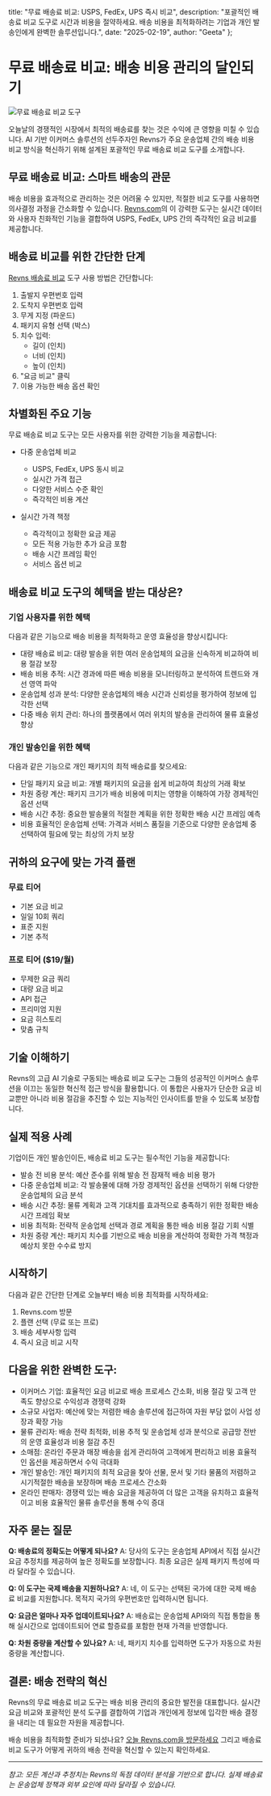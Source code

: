   title: "무료 배송료 비교: USPS, FedEx, UPS 즉시 비교",
  description: "포괄적인 배송료 비교 도구로 시간과 비용을 절약하세요. 배송 비용을 최적화하려는 기업과 개인 발송인에게 완벽한 솔루션입니다.",
  date: "2025-02-19",
  author: "Geeta"
};

# 무료 배송료 비교: 배송 비용 관리의 달인되기

![무료 배송료 비교 도구](/images/blog/free-shipping-rate-comparison.jpeg)

오늘날의 경쟁적인 시장에서 최적의 배송료를 찾는 것은 수익에 큰 영향을 미칠 수 있습니다. AI 기반 이커머스 솔루션의 선두주자인 Revns가 주요 운송업체 간의 배송 비용 비교 방식을 혁신하기 위해 설계된 포괄적인 무료 배송료 비교 도구를 소개합니다.

## 무료 배송료 비교: 스마트 배송의 관문

배송 비용을 효과적으로 관리하는 것은 어려울 수 있지만, 적절한 비교 도구를 사용하면 의사결정 과정을 간소화할 수 있습니다. [Revns.com](https://www.revns.com)의 이 강력한 도구는 실시간 데이터와 사용자 친화적인 기능을 결합하여 USPS, FedEx, UPS 간의 즉각적인 요금 비교를 제공합니다.

## 배송료 비교를 위한 간단한 단계

[Revns 배송료 비교](https://www.revns.com/tools/shipping-comparison) 도구 사용 방법은 간단합니다:

1. 출발지 우편번호 입력
2. 도착지 우편번호 입력
3. 무게 지정 (파운드)
4. 패키지 유형 선택 (박스)
5. 치수 입력:
   - 길이 (인치)
   - 너비 (인치)
   - 높이 (인치)
6. "요금 비교" 클릭
7. 이용 가능한 배송 옵션 확인

## 차별화된 주요 기능

무료 배송료 비교 도구는 모든 사용자를 위한 강력한 기능을 제공합니다:

- 다중 운송업체 비교
  - USPS, FedEx, UPS 동시 비교
  - 실시간 가격 접근
  - 다양한 서비스 수준 확인
  - 즉각적인 비용 계산

- 실시간 가격 책정
  - 즉각적이고 정확한 요금 제공
  - 모든 적용 가능한 추가 요금 포함
  - 배송 시간 프레임 확인
  - 서비스 옵션 비교

## 배송료 비교 도구의 혜택을 받는 대상은?

### 기업 사용자를 위한 혜택
다음과 같은 기능으로 배송 비용을 최적화하고 운영 효율성을 향상시킵니다:
- 대량 배송료 비교: 대량 발송을 위한 여러 운송업체의 요금을 신속하게 비교하여 비용 절감 보장
- 배송 비용 추적: 시간 경과에 따른 배송 비용을 모니터링하고 분석하여 트렌드와 개선 영역 파악
- 운송업체 성과 분석: 다양한 운송업체의 배송 시간과 신뢰성을 평가하여 정보에 입각한 선택
- 다중 배송 위치 관리: 하나의 플랫폼에서 여러 위치의 발송을 관리하여 물류 효율성 향상

### 개인 발송인을 위한 혜택
다음과 같은 기능으로 개인 패키지의 최적 배송료를 찾으세요:
- 단일 패키지 요금 비교: 개별 패키지의 요금을 쉽게 비교하여 최상의 거래 확보
- 차원 중량 계산: 패키지 크기가 배송 비용에 미치는 영향을 이해하여 가장 경제적인 옵션 선택
- 배송 시간 추정: 중요한 발송물의 적절한 계획을 위한 정확한 배송 시간 프레임 예측
- 비용 효율적인 운송업체 선택: 가격과 서비스 품질을 기준으로 다양한 운송업체 중 선택하여 필요에 맞는 최상의 가치 보장

## 귀하의 요구에 맞는 가격 플랜

### 무료 티어
- 기본 요금 비교
- 일일 10회 쿼리
- 표준 지원
- 기본 추적

### 프로 티어 ($19/월)
- 무제한 요금 쿼리
- 대량 요금 비교
- API 접근
- 프리미엄 지원
- 요금 히스토리
- 맞춤 규칙

## 기술 이해하기

Revns의 고급 AI 기술로 구동되는 배송료 비교 도구는 그들의 성공적인 이커머스 솔루션을 이끄는 동일한 혁신적 접근 방식을 활용합니다. 이 통합은 사용자가 단순한 요금 비교뿐만 아니라 비용 절감을 추진할 수 있는 지능적인 인사이트를 받을 수 있도록 보장합니다.

## 실제 적용 사례

기업이든 개인 발송인이든, 배송료 비교 도구는 필수적인 기능을 제공합니다:

- 발송 전 비용 분석: 예산 준수를 위해 발송 전 잠재적 배송 비용 평가
- 다중 운송업체 비교: 각 발송물에 대해 가장 경제적인 옵션을 선택하기 위해 다양한 운송업체의 요금 분석
- 배송 시간 추정: 물류 계획과 고객 기대치를 효과적으로 충족하기 위한 정확한 배송 시간 프레임 확보
- 비용 최적화: 전략적 운송업체 선택과 경로 계획을 통한 배송 비용 절감 기회 식별
- 차원 중량 계산: 패키지 치수를 기반으로 배송 비용을 계산하여 정확한 가격 책정과 예상치 못한 수수료 방지

## 시작하기

다음과 같은 간단한 단계로 오늘부터 배송 비용 최적화를 시작하세요:

1. Revns.com 방문
2. 플랜 선택 (무료 또는 프로)
3. 배송 세부사항 입력
4. 즉시 요금 비교 시작

## 다음을 위한 완벽한 도구:
- 이커머스 기업: 효율적인 요금 비교로 배송 프로세스 간소화, 비용 절감 및 고객 만족도 향상으로 수익성과 경쟁력 강화
- 소규모 사업자: 예산에 맞는 저렴한 배송 솔루션에 접근하여 자원 부담 없이 사업 성장과 확장 가능
- 물류 관리자: 배송 전략 최적화, 비용 추적 및 운송업체 성과 분석으로 공급망 전반의 운영 효율성과 비용 절감 추진
- 소매점: 온라인 주문과 매장 배송을 쉽게 관리하여 고객에게 편리하고 비용 효율적인 옵션을 제공하면서 수익 극대화
- 개인 발송인: 개인 패키지의 최적 요금을 찾아 선물, 문서 및 기타 물품의 저렴하고 시기적절한 배송을 보장하며 배송 프로세스 간소화
- 온라인 판매자: 경쟁력 있는 배송 요금을 제공하여 더 많은 고객을 유치하고 효율적이고 비용 효율적인 물류 솔루션을 통해 수익 증대

## 자주 묻는 질문

**Q: 배송료의 정확도는 어떻게 되나요?**
A: 당사의 도구는 운송업체 API에서 직접 실시간 요금 추정치를 제공하여 높은 정확도를 보장합니다. 최종 요금은 실제 패키지 특성에 따라 달라질 수 있습니다.

**Q: 이 도구는 국제 배송을 지원하나요?**
A: 네, 이 도구는 선택된 국가에 대한 국제 배송료 비교를 지원합니다. 목적지 국가의 우편번호만 입력하시면 됩니다.

**Q: 요금은 얼마나 자주 업데이트되나요?**
A: 배송료는 운송업체 API와의 직접 통합을 통해 실시간으로 업데이트되어 연료 할증료를 포함한 현재 가격을 반영합니다.

**Q: 차원 중량을 계산할 수 있나요?**
A: 네, 패키지 치수를 입력하면 도구가 자동으로 차원 중량을 계산합니다.

## 결론: 배송 전략의 혁신

Revns의 무료 배송료 비교 도구는 배송 비용 관리의 중요한 발전을 대표합니다. 실시간 요금 비교와 포괄적인 분석 도구를 결합하여 기업과 개인에게 정보에 입각한 배송 결정을 내리는 데 필요한 자원을 제공합니다.

배송 비용을 최적화할 준비가 되셨나요? [오늘 Revns.com을 방문하세요](https://www.revns.com/demo) 그리고 배송료 비교 도구가 어떻게 귀하의 배송 전략을 혁신할 수 있는지 확인하세요.

---

*참고: 모든 계산과 추정치는 Revns의 독점 데이터 분석을 기반으로 합니다. 실제 배송료는 운송업체 정책과 외부 요인에 따라 달라질 수 있습니다.*